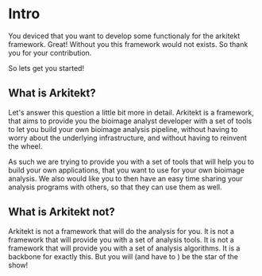 # Intro

You deviced that you want to develop some functionaly for the arkitekt framework. Great!
Without you this framework would not exists. So thank you for your contribution.

So lets get you started!

## What is Arkitekt?

Let's answer this question a little bit more in detail. Arkitekt is a framework,
that aims to provide you the bioimage analyst developer with a set of tools to let you build
your own bioimage analysis pipeline, without having to worry about the underlying infrastructure,
and without having to reinvent the wheel.

As such we are trying to provide you with a set of tools that will help you to build your own
applications, that you want to use for your own bioimage analysis. We also would like you to then
have an easy time sharing your analysis programs with others, so that they can use them as well.

## What is Arkitekt not?

Arkitekt is not a framework that will do the analysis for you. It is not a framework that will
provide you with a set of analysis tools. It is not a framework that will provide you with a
set of analysis algorithms. It is a backbone for exactly this. But you will (and have to ) be the star
of the show!
